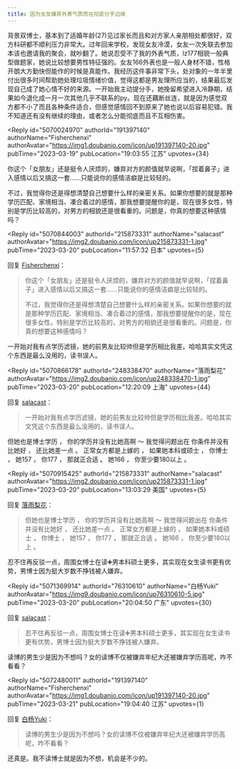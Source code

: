```yaml
---
title: 因为女友嫌弃外表气质而在彻底分手边缘
---
```



<Forum groupName="豆瓣劝和小组" groupUrl="https://www.douban.com/group/686171/" archivedAt="2025-05-16T14:40:23.475Z">
  <Post
    id="285220654"
    title="因为女友嫌弃外表气质而在彻底分手边缘"
    url="https://www.douban.com/group/topic/285220654/?_spm_id=MjE1ODczMzMx"
    pubTime="2023-03-27"
    highlightUserId="191397140"
  >
背景双博士，基本到了适婚年龄(27)见过家长而且和对方家人亲朋相处都很好，双方科研都不顺利压力非常大。过年回来学校，发现女友冷漠，女友一次失联去参加本该也邀请我的聚会，就吵翻了。她说忍受不了我的外表气质，lz177相貌一般典型做题家，她说比较想要男性特征强的。女友166外表也是一般人身材不错，性格开朗大方勤快但能作的时候是真能作。我经历这件事非常下头，处对象的一年半里付出很多时间帮助她处理垃圾情绪价值，觉得这都是男友理所应当的，结果最后发现自己成了她心情不好的来源。一开始我主动提分手，她挽留希望进入冷静期，结果如今退化成一月一次其他几乎不联系的py。现在还藕断丝连，就是因为感觉双方都不小了而且各种条件适合，但感觉感情回不到原来了她也说以后容易犯错。我不知道还有没有继续的理由，或者怎么分能彻底而且不互相伤害。

<Reply
  id="5070024970"
  authorId="191397140"
  authorName="Fisherchenxi"
  authorAvatar="https://img1.doubanio.com/icon/up191397140-20.jpg"
  pubTime="2023-03-19"
  pubLocation="19:03:55 江苏"
  upvotes={34}
>
你这个「女朋友」还是挺令人厌烦的，嫌弃对方的颜值就早说啊，「捏着鼻子」进入感情以后又搞这一套......只能说你的感情洁癖是比较轻的。

不过，我觉得你还是得想清楚自己想要什么样的亲密关系。如果你想要的就是那种学历匹配、家境相当、凑合着过的感情，那我想要提醒你的是，现在很多女性，特别是学历比较高的，对男方的相貌还是很看重的。问题是，你真的想要这种感情吗？
</Reply>

<Reply
  id="5070844003"
  authorId="215873331"
  authorName="salacast"
  authorAvatar="https://img2.doubanio.com/icon/up215873331-1.jpg"
  pubTime="2023-03-20"
  pubLocation="11:57:32 日本"
  upvotes={5}
>
回复 [Fisherchenxi](https://www.douban.com/people/191397140/)：
 > 你这个「女朋友」还是挺令人厌烦的，嫌弃对方的颜值就早说啊，「捏着鼻子」进入感情以后又搞这一套......只能说你的感情洁癖是比较轻的。
> 
> 不过，我觉得你还是得想清楚自己想要什么样的亲密关系。如果你想要的就是那种学历匹配、家境相当、凑合着过的感情，那我想要提醒你的是，现在很多女性，特别是学历比较高的，对男方的相貌还是很看重的。问题是，你真的想要这种感情吗？

一开始对我有点学历滤镜，她的前男友比较帅但是学历相比我差。哈哈其实文凭这个东西是最么没用的，读书误人。
</Reply>

<Reply
  id="5070866178"
  authorId="248338470"
  authorName="落雨梨花"
  authorAvatar="https://img2.doubanio.com/icon/up248338470-1.jpg"
  pubTime="2023-03-20"
  pubLocation="12:20:09 上海"
  upvotes={44}
>
回复 [salacast](https://www.douban.com/people/215873331/)：
 > 一开始对我有点学历滤镜，她的前男友比较帅但是学历相比我差。哈哈其实文凭这个东西是最么没用的，读书误人。

但她也是博士学历 ， 你的学历并没有比她高啊 ～ 我觉得问题出在
你条件并没有比她好 ， 还比她差一点 。 正常女方都是上嫁的 ，
如果她本科或硕士 ， 你博士 ， 她157 ， 你177 ， 那就正合适 。 她166 ，
你至少要180以上 。
</Reply>

<Reply
  id="5070915425"
  authorId="215873331"
  authorName="salacast"
  authorAvatar="https://img2.doubanio.com/icon/up215873331-1.jpg"
  pubTime="2023-03-20"
  pubLocation="13:03:29 美国"
  upvotes={5}
>
回复 [落雨梨花](https://www.douban.com/people/248338470/)：
 > 但她也是博士学历 ， 你的学历并没有比她高啊 ～ 我觉得问题出在
> 你条件并没有比她好 ， 还比她差一点 。 正常女方都是上嫁的 ，
> 如果她本科或硕士 ， 你博士 ， 她157 ， 你177 ， 那就正合适 。 她166 ，
> 你至少要180以上 。

忍不住再反驳一点，周围女博士在读➕男本科硕士更多，其实现在女生读书更有优势，男博士因为挺大岁数不挣钱被人嫌弃。
</Reply>

<Reply
  id="5071369914"
  authorId="76310610"
  authorName="白杨Yuki"
  authorAvatar="https://img9.doubanio.com/icon/up76310610-5.jpg"
  pubTime="2023-03-20"
  pubLocation="20:04:50 广东"
  upvotes={30}
>
回复 [salacast](https://www.douban.com/people/215873331/)：
 > 忍不住再反驳一点，周围女博士在读➕男本科硕士更多，其实现在女生读书更有优势，男博士因为挺大岁数不挣钱被人嫌弃。

读博的男生少是因为不想吗？女的读博不仅被嫌弃年纪大还被嫌弃学历高呢，咋不看看？
</Reply>

<Reply
  id="5072480011"
  authorId="191397140"
  authorName="Fisherchenxi"
  authorAvatar="https://img1.doubanio.com/icon/up191397140-20.jpg"
  pubTime="2023-03-21"
  pubLocation="19:04:40 江苏"
  upvotes={1}
>
回复 [白杨Yuki](https://www.douban.com/people/76310610/)：
 > 读博的男生少是因为不想吗？女的读博不仅被嫌弃年纪大还被嫌弃学历高呢，咋不看看？

还真是。我不读博士就是因为不想，机会是不少的。
</Reply>
  </Post>
</Forum>
